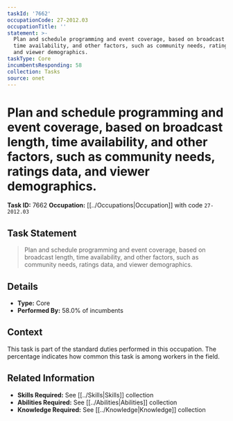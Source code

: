 ```yaml
---
taskId: '7662'
occupationCode: 27-2012.03
occupationTitle: ''
statement: >-
  Plan and schedule programming and event coverage, based on broadcast length,
  time availability, and other factors, such as community needs, ratings data,
  and viewer demographics.
taskType: Core
incumbentsResponding: 58
collection: Tasks
source: onet
---
```

# Plan and schedule programming and event coverage, based on broadcast length, time availability, and other factors, such as community needs, ratings data, and viewer demographics.

**Task ID:** 7662
**Occupation:** [[../Occupations|Occupation]] with code `27-2012.03`

## Task Statement

> Plan and schedule programming and event coverage, based on broadcast length, time availability, and other factors, such as community needs, ratings data, and viewer demographics.

## Details

- **Type:** Core
- **Performed By:** 58.0% of incumbents

## Context

This task is part of the standard duties performed in this occupation. The percentage indicates how common this task is among workers in the field.

## Related Information

- **Skills Required:** See [[../Skills|Skills]] collection
- **Abilities Required:** See [[../Abilities|Abilities]] collection
- **Knowledge Required:** See [[../Knowledge|Knowledge]] collection
